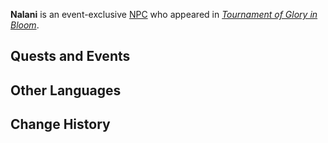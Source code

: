 {{Meta
<!-- Remove this template after adding the missing info -->
|missing_NPC_picture  = yes
|missing_NPC_profile  = yes
}}
{{Character Infobox
|type             = Event NPC
|image            = NPC Nalani.png
|realname         = <!-- Optional, if different from in-game name -->
|deceased         = <!-- Past (for deceased prior to events of the game) or free response -->
|region           = Natlan
|location         = Natlan
|affiliation      = People of the Springs
|title            = 

|ancestry         = <!-- Clan/family -->
|father           = 
|mother           = 
|spouse           = 
|sibling          = 
|child            = 
|relative         = 

|voiceEN          = 
|voiceCN          = 
|voiceJP          = 
|voiceKR          = 
}}
'''Nalani''' is an event-exclusive [[NPC]] who appeared in ''[[Tournament of Glory in Bloom]]''.
<!--
==Location==
{{subst:#tag:gallery|
NPC Location {{subst:#titleparts:{{subst:PAGENAME}}}}.png{{subst:!}}{{subst:#titleparts:{{subst:PAGENAME}}}}'s location
NPC Location {{subst:#titleparts:{{subst:PAGENAME}}}} Context.png{{subst:!}}Additional context
}}
-->
<!--
==Profile==
Detailed story/lore information goes here.
''(To be added.)''

===Appearance===
Keep appearance section short and concise. Limit to 2 paragraphs with 3-4 sentences each.
''(To be added.)''
-->
==Quests and Events==
{{Quests and Events}}
<!--
==Idle Quotes==
{{Dialogue Start}}
:{{DIcon|Idle}} {{Tx}}
::{{A|VO {{subst:#titleparts:{{subst:PAGENAME}}}} 01.ogg}} "{{Tx}}"
{{Dialogue End}}

==Dialogue==
{{Dialogue Start}}
:'''Iolana:''' 
:{{DIcon}}
{{Dialogue End}}
-->
==Other Languages==
{{Other Languages|default_hidden=1
|en      = Nalani
|zhs     = 娜莱妮
|zhs_rm  = 
|zht     = 娜萊妮
|zht_rm  = 
|ja      = ナラニ
|ja_rm   = 
|ko      = 나레니
|es      = Nalani
|fr      = Nalani
|ru      = Налени
|th      = Nalani
|vi      = Nalani
|de      = Nalani
|id      = Nalani
|pt      = Nalani
|tr      = Nalani
|it      = Nalani
}}

==Change History==
{{Change History|5.5}}
<!--
==References==
{{Reflist}}
-->